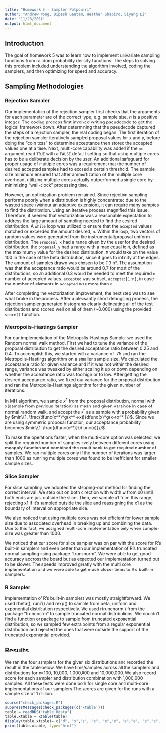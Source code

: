 ```yaml
---
title: "Homework 5 - Sampler Potpourri"
author: "Andrew Wong, Dipesh Gautam, Heather Shapiro, Siyang Li"
date: "11/23/2014"
output: html_document
---
```


## Introduction
The goal of homework 5 was to learn how to implement univariate sampling functions from random probability density functions. The steps to solving this problem included understanding the algorithm involved, coding the samplers, and then optimizing for speed and accuracy.

## Sampling Methodologies
### Rejection Sampler
Our implementation of the rejection sampler first checks that the arguments for each parameter are of the correct type, e.g. sample size, *n* is a positive integer. The coding process first involved writing pseudocode to get the logical framework down. After determining that the pseudocode captured the steps of a rejection sampler, the real coding began. The first iteration of the rejection sampler iteratively sampled proposal values for x and y, before doing the "coin toss" to determine acceptance then stored the accepted values one at a time. Next, multi-core capability was added if the `mc` argument read `TRUE` with a `FALSE` default setting so that using multiple cores has to be a deliberate decision by the user. An additional safeguard for proper usage of multiple cores was a requirement that the number of desired accepted samples had to exceed a certain threshold. The sample size minimum ensured that after ammortization of the multiple core overhead, utilizing multiple cores actually outperformed a single core by minimizing "wall-clock" processing time. 

However, an optimization problem remained. Since rejection sampling performs poorly when a distribution is highly concentrated due to the wasted space (without an adaptive extension), it can require many samples to find the distribution. Using an iterative process magnified this issue. Therefore, it seemed that vectorization was a reasonable expectation to address the large amount of sampling needed to find the desired distribution. A `while` loop was utilized to ensure that the `accepted` values matched or exceeded the amount desired, `n`. Within the loop, two vectors of random values were generated from the instrumental/proposal uniform distribution. The `proposal_x` had a range given by the user for the desired distribution. the `proposal_y` had a range with a max equal to `M`, defined as the maximum `y` value for the desired distribution. `M` would take on the value 100 in the case of the beta distribution, since it goes to infinity at the edges. The amount of samples drawn was chosen to be *1.3 * n*. The assumption was that the acceptance ratio would be around 0.7 for most of the distributions, so an additional 0.3 would be needed to meet the required `n` number of accepted values. `accepted` was subset, `accepted[1:n]`, in case the number of elements in `accepted` was more than `n`.

After completing the vectorization improvement, the next step was to see what broke in the process. After a pleasantly short debugging process, the rejection sampler generated histograms clearly delineating all of the test distributions and scored well on all of them (~0.000) using the provided `score()` function.

### Metropolis-Hastings Sampler
For our implementation of the Metropolis-Hastings Sampler we used the Random normal walk method. First we had to tune the variance of the proposal distribution to get the desired acceptance ratio between 0.25 and 0.4. To accomplish this, we started with a variance of .75 and ran the Metropolis-Hastings algorithm on a smaller sample size. We calculated the acceptance ratio for given variance and if it was not within the desired range, variance was tweaked by either scaling it up or down depending on whether the acceptance ratio was too hign or to low. After getting the desired acceptance ratio, we fixed our variance for the proposal distribution and ran the Metropolis-Hastings algorithm for the given number of iterations.

In MH algorithm, we sample $x^*$ from the proposal distribution, normal with x(sample from previous iteration) as mean and given varaince in case of normal random walk, and accept the $x^*$ as a sample with a probability given by $min\{1, \frac{dfunc(x^*)*g(x^*->x)}{dfunc(x)*g(x->x^*)}\}$. Since we are using symmetric proposal function, our acceptance probability becomes $min\{1, \frac{dfunc(x^*)}{dfunc(x)}\}$

To make the operations faster, when the multi-core option was selected, we split the required number of samples evely between different cores using mcapply function and combined the result back to get required number of samples. We ran multiple cores only if the number of iterations was larger than 1000 as running multiple cores was found to be inefficient for smaller sample sizes.

### Slice Sampler
For slice sampling, we adopted the stepping-out method for finding the correct interval. We step out on both direction with width w from x0 until both ends are just outside the slice. Then, we sample x1 from this range, rejecting x1 if it's sampled outside the slide and reassigning the x1 as the boundary of interval on appropriate side.

We also noticed that using multiple cores was not efficient for lower sample size due to associated overhead in breaking up and combining the data. Due to this fact, we assigned multi-core implementation only when sample-size was greater than 1000.

We noticed that our score for slice sampler was on par with the score for R's built-in samplers and even better than our implementation of R's truncated normal sampling using package "truncnorm".
We were able to get good accuracy accross the board but as expected our implementation turned out to be slower. The speeds improved greatly with the multi core implementation and we were able to get much closer times to R's built-in samplers.


### R Sampler
Implementation of R's built-in samplers was mostly straightforward. We used rbeta(), runif() and rexp() to sample from beta, uniform and exponential distribution respectively. We used rtruncnorm() from the package "truncnorm" to sample truncated normal distributions. We couldn't find a function or package to sample from truncated exponential distribution, so we sampled few extra points from a regular exponential distribution and rejected the ones that were outside the support of the truncated exponential provided.

## Results
We ran the four samplers for the given six distributions and recorded the result in the table below. We have time/samples across all the samplers and distributions for n=100, 10,000, 1,000,000 and 10,000,000. We also record score for each sampler and distribution combination with 1,000,000 samples. All these tests were done both for single core and multi-core implementations of our samplers.The scores are given for the runs with a sample size of 1 million. 
```r
source("check_packages.R")
suppressMessages(check_packages(c('xtable')))
table = readRDS("table.Rdata")
table.xtable = xtable(table)
display(table.xtable)= c("d", "s","s", "e", "e","e", "e","e", "e","e", "e","e", "e")
print(table.xtable, type="html")
```




